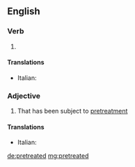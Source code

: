 ==English==

===Verb===
{{head|en}}

# {{en-past of|pretreat}}

====Translations====
{{trans-top|pretreated}}
* Italian: {{t|it|pretrattato}}
{{trans-mid}}
{{trans-bottom}}

===Adjective===
{{en-adj}}

# That has been subject to [[pretreatment]]

====Translations====
{{trans-top|pretreated}}
* Italian: {{t|it|pretrattato}}
{{trans-mid}}
{{trans-bottom}}

[[de:pretreated]]
[[mg:pretreated]]